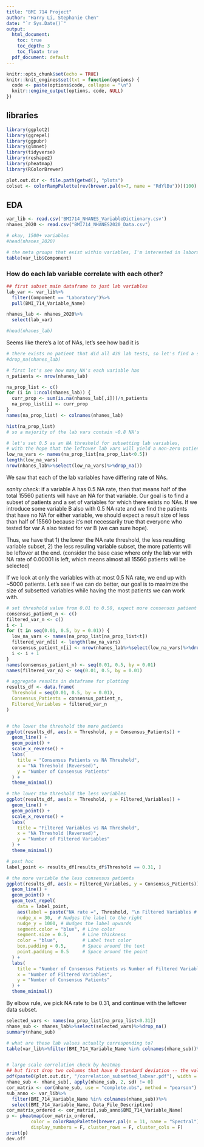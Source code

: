 ```yaml
---
title: "BMI 714 Project"
author: "Harry Li, Stephanie Chen"
date: "`r Sys.Date()`"
output:
  html_document: 
    toc: true
    toc_depth: 3
    toc_float: true
  pdf_document: default
---
```


```r
knitr::opts_chunk$set(echo = TRUE)
knitr::knit_engines$set(txt = function(options) {
  code <- paste(options$code, collapse = "\n")
  knitr::engine_output(options, code, NULL)
})
```

## libraries

```r
library(ggplot2)
library(ggrepel)
library(ggpubr)
library(glmnet)
library(tidyverse)
library(reshape2)
library(pheatmap)
library(RColorBrewer)

plot.out.dir <- file.path(getwd(), "plots") 
colset <- colorRampPalette(rev(brewer.pal(n=7, name = "RdYlBu")))(100)
```

## EDA

```r
var_lib <- read.csv('BMI714_NHANES_VariableDictionary.csv')
nhanes_2020 <- read.csv("BMI714_NHANES2020_Data.csv")

# okay, 1500+ variables
#head(nhanes_2020)

# the meta groups that exist within variables, I'm interested in laboratory
table(var_lib$Component)
```


### How do each lab variable correlate with each other?

```r
## first subset main dataframe to just lab variables
lab_var <- var_lib%>%
  filter(Component == "Laboratory")%>%
  pull(BMI_714_Variable_Name)

nhanes_lab <- nhanes_2020%>%
  select(lab_var)

#head(nhanes_lab)
```

Seems like there's a lot of NAs, let's see how bad it is

```r
# there exists no patient that did all 438 lab tests, so let's find a subset of lab vars for which we have a good size of patients 
#drop_na(nhanes_lab)

# first let's see how many NA's each variable has
n_patients <- nrow(nhanes_lab)

na_prop_list <- c()
for (i in 1:ncol(nhanes_lab)) {
  curr_prop <- sum(is.na(nhanes_lab[,i]))/n_patients
  na_prop_list[i] <- curr_prop
}
names(na_prop_list) <- colnames(nhanes_lab)

hist(na_prop_list)
# so a majority of the lab vars contain ~0.8 NA's

# let's set 0.5 as an NA threshold for subsetting lab variables, 
# with the hope that the leftover lab vars will yield a non-zero patient cohort
low_na_vars <- names(na_prop_list[na_prop_list<0.5])
length(low_na_vars)
nrow(nhanes_lab%>%select(low_na_vars)%>%drop_na())
```

We saw that each of the lab variables have differing rate of NAs. 

  *sanity check*: if a variable A has 0.5 NA rate, then that means half of the total 15560 patients will have an NA for that variable. Our goal is to find a subset of patients and a set of variables for which there exists no NAs. If we introduce some variable B also with 0.5 NA rate and we find the patients that have no NA for either variable, we should expect a result size of less than half of 15560 because it's not necessarily true that everyone who tested for var A also tested for var B (we can sure hope).
  
Thus, we have that 1) the lower the NA rate threshold, the less resulting variable subset, 2) the less resuling variable subset, the more patients will be leftover at the end. (consider the base case where only the lab var with NA rate of 0.00001 is left, which means almost all 15560 patients will be selected)

If we look at only the variables with at most 0.5 NA rate, we end up with ~5000 patients. Let's see if we can do better, our goal is to maximize the size of subsetted variables while having the most patients we can work with. 

```r
# set threshold value from 0.01 to 0.50, expect more consensus patient as threshold decrease
consensus_patient_n <- c()
filtered_var_n <- c()
i <- 1
for (t in seq(0.01, 0.5, by = 0.01)) {
  low_na_vars <- names(na_prop_list[na_prop_list<t])
  filtered_var_n[i] <- length(low_na_vars)
  consensus_patient_n[i] <- nrow(nhanes_lab%>%select(low_na_vars)%>%drop_na())
  i <- i + 1
}
names(consensus_patient_n) <- seq(0.01, 0.5, by = 0.01)
names(filtered_var_n) <- seq(0.01, 0.5, by = 0.01)

# aggregate results in dataframe for plotting
results_df <- data.frame(
  Threshold = seq(0.01, 0.5, by = 0.01),
  Consensus_Patients = consensus_patient_n,
  Filtered_Variables = filtered_var_n
)


# the lower the threshold the more patients
ggplot(results_df, aes(x = Threshold, y = Consensus_Patients)) +
  geom_line() +
  geom_point() +
  scale_x_reverse() + 
  labs(
    title = "Consensus Patients vs NA Threshold",
    x = "NA Threshold (Reversed)",
    y = "Number of Consensus Patients"
  ) +
  theme_minimal()

# the lower the threshold the less variables
ggplot(results_df, aes(x = Threshold, y = Filtered_Variables)) +
  geom_line() +
  geom_point() +
  scale_x_reverse() + 
  labs(
    title = "Filtered Variables vs NA Threshold",
    x = "NA Threshold (Reversed)",
    y = "Number of Filtered Variables"
  ) +
  theme_minimal()

# post hoc
label_point <- results_df[results_df$Threshold == 0.31, ]

# the more variable the less consensus patients 
ggplot(results_df, aes(x = Filtered_Variables, y = Consensus_Patients)) +
  geom_line() +
  geom_point() +
  geom_text_repel(
    data = label_point,
    aes(label = paste("NA rate =", Threshold, "\n Filtered Variables # =", Filtered_Variables, "\n Patient # =", Consensus_Patients)),
    nudge_x = 30,  # Nudges the label to the right
    nudge_y = 1000, # Nudges the label upwards
    segment.color = "blue", # Line color
    segment.size = 0.5,     # Line thickness
    color = "blue",         # Label text color
    box.padding = 0.5,      # Space around the text
    point.padding = 0.5     # Space around the point
  ) +
  labs(
    title = "Number of Consensus Patients vs Number of Filtered Variables",
    x = "Number of Filtered Variables",
    y = "Number of Consensus Patients"
  ) +
  theme_minimal()
```

By elbow rule, we pick NA rate to be 0.31, and continue with the leftover data subset.

```r
selected_vars <- names(na_prop_list[na_prop_list<0.31])
nhane_sub <- nhanes_lab%>%select(selected_vars)%>%drop_na()
summary(nhane_sub)

# what are these lab values actually corresponding to?
table(var_lib%>%filter(BMI_714_Variable_Name %in% colnames(nhane_sub))%>%pull(Data_File_Description))


# large scale correlation check by heatmap
## but first drop two columns that have 0 standard deviation -- the values were probably all 0 anyways
pdf(paste0(plot.out.dir, "/correlation_subsetted_labvar.pdf"), width = 25, height = 25)
nhane_sub <- nhane_sub[, apply(nhane_sub, 2, sd) != 0]
cor_matrix <- cor(nhane_sub, use = "complete.obs", method = "pearson")
sub_anno <- var_lib%>%
  filter(BMI_714_Variable_Name %in% colnames(nhane_sub))%>%
  select(BMI_714_Variable_Name, Data_File_Description)
cor_matrix_ordered <- cor_matrix[,sub_anno$BMI_714_Variable_Name]
p <- pheatmap(cor_matrix_ordered, 
         color = colorRampPalette(brewer.pal(n = 11, name = "Spectral"))(50),
         display_numbers = F, cluster_rows = F, cluster_cols = F)
print(p)
dev.off

```
